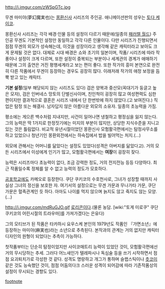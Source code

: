 http://i.imgur.com/zWSpGTc.jpg

무겐 마미야(夢幻魔実也)는 [[몽환신사]] 시리즈의 주인공. 애니메이션판의 성우는 [[토다 케이코]].

몽환신사 시리즈는 각각 배경·인물 등의 설정이 다르기 때문에(일종의 [[패러렐 월드]]) 주인공 무겐도 기본적인 설정만 동일하고 각각 다른 인물이다. 다만 시리즈가 진행되면서 점점 무겐의 외모가 성숙해는데, 이것을 성장이라고 생각해 같은 캐릭터라고 보아도 크게 문제될 것은 없다. 대체로 시대 배경은 쇼와 초기의 일본이며, 작품/ 시리즈에 따라 작풍이나 설정이 크게 다르며, 또한 설정이 중복되는 부분이나 세계관의 경계가 애매하기 때문에 그의 출연은 거진 평행세계라고 보는 편이 좋다. 또한 작가의 흥미 본연으로 완전히 다른 작품에서 무겐이 등장하는 경우도 굉장히 많다. 이래저래 작가의 애정 보정을 듬뿍 받고 있는 캐릭터.

'''기본 설정'''(일부 해당되지 않는 시리즈도 있다)
검은 양복과 중산모(꼭대기가 둥글고 높은 모자), 검은 인버네스 망토의 단벌신사이며, 친인척이 굉장히 많고 여성편력도 심한 편이지만 결과적으로 결혼은 시리즈 내에서 단 한번밖에 하지 않았다.(고 보여진다.) 직업은 탐정 또는 해결사. 남자답지 않은 아름다운 외모의 소유자. 일종의 초능력을 가짐.

평소에는 게으른 백수처럼 지내지만, 사건이 일어나면 냉철하고 평정심을 잃지 않는다. 그의 능력은 딱 1가지로 한정짓기에는 미지의 부분이 많지만, 상당한 지식수준을 지니고 있는 것은 틀림없다. 비교적 유년시절이었던 몽환신사 모험활극편에서는 탐정사무소를 하고 있었으나 청년기인 몽환외전에서는 하숙집에서 밥을 빌어먹는 처지.(...)

외모에 관해서는 어머니를 닮았다는 설정도 있었다(성격은 아버지를 닮았다고). 거의 모든 시리즈에서 이성에게 인기가 많고, 모험활극편에서는 '''여장'''이 굉장히 잦다.

능력은 시리즈마다 초능력이 없다, 조금 강력한 정도, 거의 전지전능 등등 다양하다. 최근 작품일수록 정체를 알 수 없고 능력의 정도가 모호하다.

[[공포학교]]에도 카메오로 등장한다. 쿠단 쿠키코의 수호천사로, 그녀가 성장할 때까지 사실상 그녀의 정신을 보호한 자. 여기서의 설정으로는 무겐 가문과 무나가타 가문, 쿠단 가문은 혈족관계인 듯 하다. 아마도 나이를 먹지 않으며 늙지도 않고 죽지도 않는 모양.(...)

http://i.imgur.com/mdRuGJO.gif
[[로리콘]]이다.(물론 농담. [wiki:"토게 미로쿠" 쿠단 쿠키코의 어린시절의 트라우마]를 가져가겠다는 은유다)

그의 모티브가 된 작품은 타카하시 요우스케 본인의 1979년도 작품인 『가면소년』에 등장하는 마미야(麻実也)라는 소년으로 추측된다. 본작과의 관계는 거의 없지만 캐릭터 디자인의 원형이 되었다는 추측이 가능하다.

첫작품부터는 단순히 탐정이었지만 사이코매트리 능력이 있었던 것이, 모험활극편에선 거의 무시당하는 추세. 그러다 어느새인가 텔레파시나 독심술 등을 쓰기 시작하면서 점점 요괴퇴치가로 각성한 것 같다. 성격도 명랑하고 개그가 통하며 슬랩스틱이나 [[츳코미]] 같은 것도 능숙했던 것이, 점점 어둠의다크 스러운 성격이 되어감에 따라 기존작품상의 설정이 무시되는 경향도 있다.


[[footnote]]
